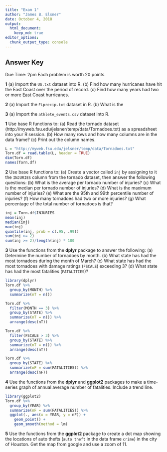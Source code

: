 ```yaml
---
title: "Exam 1"
author: "James B. Elsner"
date: October 4, 2018
output: 
  html_document:
    keep_md: true
editor_options: 
  chunk_output_type: console
---
```


Answer Key
----------

Due Time: 2pm
Each problem is worth 20 points.

**1** (a) Import the `US.txt` dataset into R. (b) Find how many hurricanes have hit the East Coast over the period of record. (c) Find how many years had two or more East Coast hurricanes.

**2** (a) Import the `FLprecip.txt` dataset in R. (b) What is the 

**3** (a) Import the `athlete_events.csv` dataset into R.




**1** Use base R functions to: (a) Read the tornado dataset (http://myweb.fsu.edu/jelsner/temp/data/Tornadoes.txt) as a spreadsheet into your R session. (b) How many rows and how many columns are in the data frame? (c) Print out the column names.
```r
L = "http://myweb.fsu.edu/jelsner/temp/data/Tornadoes.txt"
Torn.df = read.table(L, header = TRUE)
dim(Torn.df)
names(Torn.df)
```

**2** Use base R functions to: (a) Create a vector called `inj` by assigning to it the `INJURIES` column from the tornado dataset, then answer the following questions: (b) What is the average per tornado number of injuries? (c) What is the median per tornado number of injuries? (d) What is the maximum number of injuries? (e) What are the 95th and 99th percentile number of injuries? (f) How many tornadoes had two or more injuries? (g) What percentage of the total number of tornadoes is that?
```r
inj = Torn.df$INJURIES
mean(inj)
median(inj)
max(inj)
quantile(inj, prob = c(.95, .99))
sum(inj >= 2)
sum(inj >= 2)/length(inj) * 100
```

**3** Use the functions from the **dplyr** package to answer the following: (a) Determine the number of tornadoes by month. (b) What state has had the most tornadoes during the month of March? (c) What state has had the most tornadoes with damage ratings (`FSCALE`) exceeding 3? (d) What state has had the most fatalities (`FATALITIES`)?
```r
library(dplyr)
Torn.df %>%
  group_by(MONTH) %>%
  summarize(nT = n())
```

```r
Torn.df %>%
  filter(MONTH == 3) %>%
  group_by(STATE) %>%
  summarize(nT = n()) %>%
  arrange(desc(nT))
```

```r
Torn.df %>%
  filter(FSCALE > 3) %>%
  group_by(STATE) %>%
  summarize(nT = n()) %>%
  arrange(desc(nT))
```

```r
Torn.df %>%
  group_by(STATE) %>%
  summarize(nF = sum(FATALITIES)) %>%
  arrange(desc(nF))
```

**4** Use the functions from the **dplyr** and **ggplot2** packages to make a time-series graph of annual average number of fatalities. Include a trend line.
```r
library(ggplot2)
Torn.df %>%
  group_by(YEAR) %>%
  summarize(nF = sum(FATALITIES)) %>%
  ggplot(., aes(x = YEAR, y = nF)) +
    geom_point() +
    geom_smooth(method = lm)
```

**5** Use the functions from the **ggplot2** package to create a dot map showing the locations of auto thefts (`auto theft` in the data frame `crime`) in the city of Houston. Get the map from google and use a zoom of 11.
